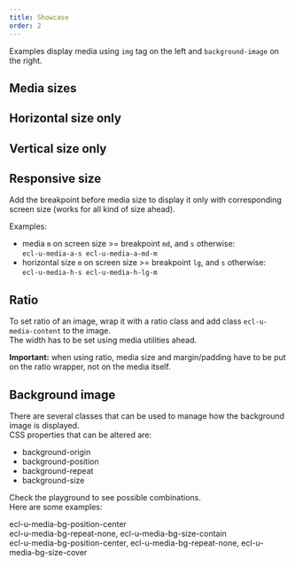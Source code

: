 ```yaml
---
title: Showcase
order: 2
---
```



Examples display media using `img` tag on the left and
`background-image` on the right.

## Media sizes

<Playground system="ec" selectedKind="utilities-media" selectedStory="custom">
  <Media type="a" token="s" />
  <Media type="a" token="m" />
</Playground>

## Horizontal size only

<Playground system="ec" selectedKind="utilities-media" selectedStory="custom">
  <Media type="h" token="s" />
  <Media type="h" token="m" />
</Playground>

## Vertical size only

<Playground system="ec" selectedKind="utilities-media" selectedStory="custom">
  <Media type="v" token="s" />
  <Media type="v" token="m" />
</Playground>

## Responsive size

Add the breakpoint before media size to display it only with corresponding screen size (works for all kind of size ahead).

Examples:

- media `m` on screen size >= breakpoint `md`, and `s` otherwise:  
  `ecl-u-media-a-s ecl-u-media-a-md-m`
- horizontal size `m` on screen size >= breakpoint `lg`, and `s` otherwise:  
  `ecl-u-media-h-s ecl-u-media-h-lg-m`

## Ratio

To set ratio of an image, wrap it with a ratio class and add class `ecl-u-media-content` to the image.  
The width has to be set using media utilities ahead.

**Important:** when using ratio, media size and margin/padding have to be put on the ratio wrapper, not on the media itself.

<Playground system="ec" selectedKind="utilities-media" selectedStory="custom">
  <MediaRatio type="h" token="m" ratio="16-9" />
  <MediaRatio type="h" token="m" ratio="4-3" />
  <MediaRatio type="h" token="m" ratio="3-2" />
  <MediaRatio type="h" token="m" ratio="1-1" />
</Playground>

## Background image

There are several classes that can be used to manage how the background image is displayed.  
CSS properties that can be altered are:

- background-origin
- background-position
- background-repeat
- background-size

Check the playground to see possible combinations.  
Here are some examples:

<Playground system="ec" selectedKind="utilities-media" selectedStory="custom">
  <div className="demo-media-bg ecl-u-media-a-m ecl-u-media-bg-position-center" />
  <span className="ecl-u-type-m">ecl-u-media-bg-position-center</span>
  <div className="demo-media-bg ecl-u-media-a-m ecl-u-media-bg-repeat-none ecl-u-media-bg-size-contain" />
  <span className="ecl-u-type-m">
    ecl-u-media-bg-repeat-none, ecl-u-media-bg-size-contain
  </span>
  <div className="demo-media-bg ecl-u-media-a-m ecl-u-media-bg-position-center ecl-u-media-bg-repeat-none ecl-u-media-bg-size-cover" />
  <span className="ecl-u-type-m">
    ecl-u-media-bg-position-center, ecl-u-media-bg-repeat-none,
    ecl-u-media-bg-size-cover
  </span>
</Playground>
